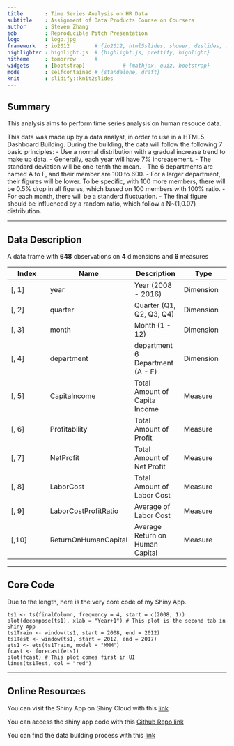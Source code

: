 ```yaml
---
title       : Time Series Analysis on HR Data
subtitle    : Assignment of Data Products Course on Coursera
author      : Steven Zhang
job         : Reproducible Pitch Presentation
logo        : logo.jpg
framework   : io2012        # {io2012, html5slides, shower, dzslides, ...}
highlighter : highlight.js  # {highlight.js, prettify, highlight}
hitheme     : tomorrow      # 
widgets     : [bootstrap]            # {mathjax, quiz, bootstrap}
mode        : selfcontained # {standalone, draft}
knit        : slidify::knit2slides
---
```


## Summary

This analysis aims to perform time series analysis on human resouce data. 

This data was made up by a data analyst, in order to use in a HTML5 Dashboard Building.
During the building, the data will follow the following 7 basic principles:
- Use a normal distribution with a gradual increase trend to make up data.
- Generally, each year will have 7% increasement.
- The standard deviation will be one-tenth the mean.
- The 6 departments are named A to F, and their member are 100 to 600.
- For a larger department, their figures will be lower. To be specific, with 100 more members, there will be 0.5% drop in all figures, which based on 100 members with 100% ratio.
- For each month, there will be a standerd fluctuation.
- The final figure should be influenced by a random ratio, which follow a N~(1,0.07) distribution.

---

## Data Description

A data frame with **648** observations on **4** dimensions and **6** measures

| Index | Name | Description | Type |
------- | ----- | ------ | ------ |
| [, 1] | year | Year (2008 - 2016) | Dimension |
| [, 2] | quarter | Quarter (Q1, Q2, Q3, Q4) | Dimension |
| [, 3]	| month | Month (1 - 12) | Dimension |
| [, 4]	| department | department 6 Department (A - F) | Dimension |
| [, 5]	| CapitaIncome | Total Amount of Capita Income | Measure |
| [, 6]	| Profitability | Total Amount of Profit | Measure |
| [, 7]	| NetProfit | Total Amount of Net Profit | Measure |
| [, 8]	| LaborCost | Total Amount of Labor Cost | Measure |
| [, 9]	| LaborCostProfitRatio | Average of Labor Cost | Measure |
| [,10]	| ReturnOnHumanCapital | Average Return on Human Capital | Measure |

---

## Core Code

Due to the length, here is the very core code of my Shiny App.

```
ts1 <- ts(finalColumn, frequency = 4, start = c(2008, 1))
plot(decompose(ts1), xlab = "Year+1") # This plot is the second tab in Shiny App
ts1Train <- window(ts1, start = 2008, end = 2012)
ts1Test <- window(ts1, start = 2012, end = 2017)
ets1 <- ets(ts1Train, model = "MMM")
fcast <- forecast(ets1)
plot(fcast) # This plot comes first in UI
lines(ts1Test, col = "red")
```

---

## Online Resources

You can visit the Shiny App on Shiny Cloud with this [link](https://zexd.shinyapps.io/DataProductAssignment/)

You can access the shiny app code with this [Github Repo link](https://github.com/zhangxudongsteven/DataProductAssignment/)

You can find the data building process with this [link](https://zhangxudongsteven.github.io/DataProductAssignment/www/data_generating.html)
